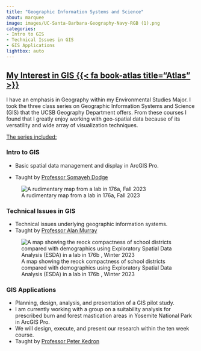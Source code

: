 ```yaml
---
title: "Geographic Information Systems and Science"
about: marquee
image: images/UC-Santa-Barbara-Geography-Navy-RGB (1).png
categories:
- Intro to GIS
- Technical Issues in GIS
- GIS Applications
lightbox: auto
---
```


## [My Interest in GIS [{{< fa book-atlas title="Atlas" >}}](https://www.esri.com/en-us/what-is-gis/overview#:~:text=GIS%20connects%20data%20to%20a,science%20and%20almost%20every%20industry.)]{.underline}

I have an emphasis in Geography within my Environmental Studies Major. I took the three class series on Geographic Information Systems and Science (GIS) that the UCSB Geography Department offers. From these courses I found that I greatly enjoy working with geo-spatial data because of its versatility and wide array of visualization techniques.

[The series included:]{.underline}

### **Intro to GIS**

-   Basic spatial data management and display in ArcGIS Pro.

-   Taught by [Professor Somayeh Dodge](https://somayehdodge.info/)

![A rudimentary map from a lab in 176a, Fall 2023](images/176a.png){group="GIS"}

### **Technical Issues in GIS**

-   Technical issues underlying geographic information systems.
-   Taught by [Professor Alan Murray](https://www.geog.ucsb.edu/people/faculty/alan-murray)

![A map showing the reock compactness of school districts compared with demographics using Exploratory Spatial Data Analysis (ESDA) in a lab in 176b , Winter 2023](images/176b.png){group="GIS"}

### **GIS Applications**

-   Planning, design, analysis, and presentation of a GIS pilot study.
-   I am currently working with a group on a suitability analysis for prescribed burn and forest mastication areas in Yosemite National Park in ArcGIS Pro.
-   We will design, execute, and present our research within the ten week course.
-   Taught by [Professor Peter Kedron](https://peterkedron.com/)
